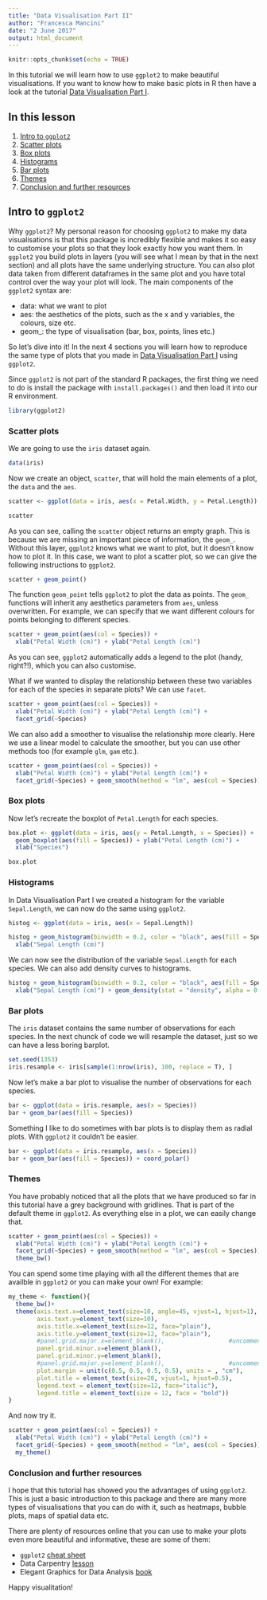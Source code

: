 ```yaml
---
title: "Data Visualisation Part II"
author: "Francesca Mancini"
date: "2 June 2017"
output: html_document
---
```


```r
knitr::opts_chunk$set(echo = TRUE)
```

In this tutorial we will learn how to use `ggplot2` to make beautiful visualisations. If you want to know how to make basic plots in R then have a look at the tutorial [Data Visualisation Part I](../DataVisPartI/DataVisPartI).

## In this lesson

1. [Intro to `ggplot2`](#intro-to-ggplot2)
2. [Scatter plots](#scatter-plots)
3. [Box plots](#box-plots)
4. [Histograms](#histograms)
5. [Bar plots](#bar-plots)
6. [Themes](#themes)
7. [Conclusion and further resources](#conclusion-and-further-resources)

## Intro to `ggplot2`

Why `ggplot2`? My personal reason for choosing `ggplot2` to make my data visualisations is that this package is incredibly flexible and makes it so easy to customise your plots so that they look exactly how you want them. In `ggplot2` you build plots in layers (you will see what I mean by that in the next section) and all plots have the same underlying structure. You can also plot data taken from different dataframes in the same plot and you have total control over the way your plot will look.
The main components of the `ggplot2` syntax are:

* data: what we want to plot
* aes: the aesthetics of the plots, such as the x and y variables, the colours, size etc.
* geom_: the type of visualisation (bar, box, points, lines etc.)

So let's dive into it! 
In the next 4 sections you will learn how to reproduce the same type of plots that you made in [Data Visualisation Part I](../DataVisPartI/DataVisPartI) using `ggplot2`.

Since `ggplot2` is not part of the standard R packages, the first thing we need to do is install the package with `install.packages()` and then load it into our R environment.

```r
library(ggplot2)
```

### Scatter plots

We are going to use the `iris` dataset again.

```r
data(iris)
```

Now we create an object, `scatter`, that will hold the main elements of a plot, the `data` and the `aes`.

```r
scatter <- ggplot(data = iris, aes(x = Petal.Width, y = Petal.Length))

scatter
```

As you can see, calling the `scatter` object returns an empty graph. This is because we are missing an important piece of information, the `geom_`. Without this layer, `ggplot2` knows what we want to plot, but it doesn't know how to plot it. In this case, we want to plot a scatter plot, so we can give the following instructions to `ggplot2`.

```r
scatter + geom_point()
```

The function `geom_point` tells `ggplot2` to plot the data as points. The `geom_` functions will inherit any aesthetics parameters from `aes`, unless overwritten. For example, we can specify that we want different colours for points belonging to different species.

```r
scatter + geom_point(aes(col = Species)) +
  xlab("Petal Width (cm)") + ylab("Petal Length (cm)")
```

As you can see, `ggplot2` automatically adds a legend to the plot (handy, right?!), which you can also customise. 

What if we wanted to display the relationship between these two variables for each of the species in separate plots? We can use `facet`.

```r
scatter + geom_point(aes(col = Species)) +
  xlab("Petal Width (cm)") + ylab("Petal Length (cm)") +
  facet_grid(~Species)
```

We can also add a smoother to visualise the relationship more clearly. Here we use a linear model to calculate the smoother, but you can use other methods too (for example `glm`, `gam` etc.).

```r
scatter + geom_point(aes(col = Species)) +
  xlab("Petal Width (cm)") + ylab("Petal Length (cm)") +
  facet_grid(~Species) + geom_smooth(method = "lm", aes(col = Species))
```

### Box plots

Now let's recreate the boxplot of `Petal.Length` for each species.

```r
box.plot <- ggplot(data = iris, aes(y = Petal.Length, x = Species)) +
  geom_boxplot(aes(fill = Species)) + ylab("Petal Length (cm)") +
  xlab("Species")

box.plot

```

### Histograms

In Data Visualisation Part I we created a histogram for the variable `Sepal.Length`, we can now do the same using `ggplot2`.

```r
histog <- ggplot(data = iris, aes(x = Sepal.Length))

histog + geom_histogram(binwidth = 0.2, color = "black", aes(fill = Species)) +
  xlab("Sepal Length (cm)")
```

We can now see the distribution of the variable `Sepal.Length` for each species.
We can also add density curves to histograms.

```r
histog + geom_histogram(binwidth = 0.2, color = "black", aes(fill = Species, y = ..density..)) +
  xlab("Sepal Length (cm)") + geom_density(stat = "density", alpha = 0.7, aes(fill = Species))
```

### Bar plots

The `iris` dataset contains the same number of observations for each species. In the next chunck of code we will resample the dataset, just so we can have a less boring barplot.

```r
set.seed(1353)
iris.resample <- iris[sample(1:nrow(iris), 100, replace = T), ]
```

Now let's make a bar plot to visualise the number of observations for each species.

```r
bar <- ggplot(data = iris.resample, aes(x = Species))
bar + geom_bar(aes(fill = Species))

```

Something I like to do sometimes with bar plots is to display them as radial plots. With `ggplot2` it couldn't be easier.

```r
bar <- ggplot(data = iris.resample, aes(x = Species))
bar + geom_bar(aes(fill = Species)) + coord_polar()

```

### Themes

You have probably noticed that all the plots that we have produced so far in this tutorial have a grey background with gridlines. That is part of the default theme in `ggplot2`. As everything else in a plot, we can easily change that.

```r
scatter + geom_point(aes(col = Species)) +
  xlab("Petal Width (cm)") + ylab("Petal Length (cm)") +
  facet_grid(~Species) + geom_smooth(method = "lm", aes(col = Species)) +
  theme_bw() 
```

You can spend some time playing with all the different themes that are availble in `ggplot2` or you can make your own! For example:

```r
my_theme <- function(){
  theme_bw()+
  theme(axis.text.x=element_text(size=10, angle=45, vjust=1, hjust=1),
        axis.text.y=element_text(size=10),
        axis.title.x=element_text(size=12, face="plain"),
        axis.title.y=element_text(size=12, face="plain"),
        #panel.grid.major.x=element_blank(),                  #uncomment this to delete all horizontal lines
        panel.grid.minor.x=element_blank(),
        panel.grid.minor.y=element_blank(),
        #panel.grid.major.y=element_blank(),                  #uncomment this to delete all vertical lines
        plot.margin = unit(c(0.5, 0.5, 0.5, 0.5), units = , "cm"),
        plot.title = element_text(size=20, vjust=1, hjust=0.5),
        legend.text = element_text(size=12, face="italic"),
        legend.title = element_text(size = 12, face = "bold"))
}
```


And now try it.

```r
scatter + geom_point(aes(col = Species)) +
  xlab("Petal Width (cm)") + ylab("Petal Length (cm)") +
  facet_grid(~Species) + geom_smooth(method = "lm", aes(col = Species)) +
  my_theme() 
```

### Conclusion and further resources

I hope that this tutorial has showed you the advantages of using `ggplot2`. This is just a basic introduction to this package and there are many more types of visualisations that you can do with it, such as heatmaps, bubble plots, maps of spatial data etc.

There are plenty of resources online that you can use to make your plots even more beautiful and informative, these are some of them:

* `ggplot2` [cheat sheet](https://www.rstudio.com/wp-content/uploads/2016/11/ggplot2-cheatsheet-2.1.pdf)
* Data Carpentry [lesson](http://www.datacarpentry.org/R-ecology-lesson/04-visualization-ggplot2.html)
* Elegant Graphics for Data Analysis [book](http://www.springer.com/br/book/9780387981413)

Happy visualitation!
